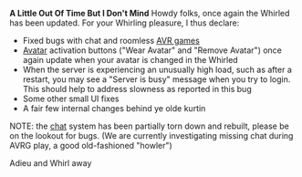 '''A Little Out Of Time But I Don't Mind'''
{{release notes/start}}
Howdy folks, once again the Whirled has been updated. For your Whirling pleasure, I thus declare:

* Fixed bugs with chat and roomless [[AVR game]]s
* [[Avatar]] activation buttons ("Wear Avatar" and "Remove Avatar") once again update when your avatar is changed in the Whirled
* When the server is experiencing an unusually high load, such as after a restart, you may see a "Server is busy" message when you try to login. This should help to address slowness as reported in this bug
* Some other small UI fixes
* A fair few internal changes behind ye olde kurtin

NOTE: the [[chat]] system has been partially torn down and rebuilt, please be on the lookout for bugs. (We are currently investigating missing chat during AVRG play, a good old-fashioned "howler")

Adieu and Whirl away
{{release notes/end}}